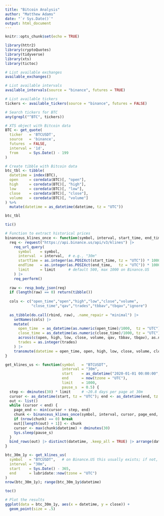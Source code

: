 ```yaml
---
title: "Bitcoin Analysis"
author: "Matthew Adams"
date: "`r Sys.Date()`"
output: html_document
---
```


```r
knitr::opts_chunk$set(echo = TRUE)

library(httr2)
library(cryptoQuotes)
library(tidyverse)
library(xts)
library(tictoc)
```

```r
# List available exchanges
available_exchanges()

# List available intervals
available_intervals(source = "binance", futures = TRUE)

# List available tickers
tickers <- available_tickers(source = "binance", futures = FALSE)

# Search tickers for BTC
any(grepl("^BTC", tickers)) 
```

```r
# XTS object with Bitcoin data
BTC <- get_quote(
  ticker   = 'BTCUSDT',
  source   = 'binance',
  futures  = FALSE,
  interval = '1d',
  from     = Sys.Date() - 199
)

# Create tibble with Bitcoin data
btc_tbl <- tibble(
  datetime = index(BTC),
  open     = coredata(BTC)[, "open"],
  high     = coredata(BTC)[, "high"],
  low      = coredata(BTC)[, "low"],
  close    = coredata(BTC)[, "close"],
  volume   = coredata(BTC)[, "volume"]
) %>%
  mutate(datetime = as_datetime(datetime, tz = "UTC"))

btc_tbl

```

```r

tic()

# Function to extract historical prices
binanceus_klines_once <- function(symbol, interval, start_time, end_time, limit = 1000) {
  req <- request("https://api.binance.us/api/v3/klines") |>
    req_url_query(
      symbol    = symbol,
      interval  = interval,  # e.g., "30m"
      startTime = as.integer(as.POSIXct(start_time, tz = "UTC")) * 1000,
      endTime   = as.integer(as.POSIXct(end_time,   tz = "UTC")) * 1000,
      limit     = limit      # default 500, max 1000 on Binance.US
    ) |>
    req_perform()
  
  raw <- resp_body_json(req)
  if (length(raw) == 0) return(tibble())
  
  cols <- c("open_time","open","high","low","close","volume",
            "close_time","qav","trades","tbbav","tbqav","ignore")
  
  as_tibble(do.call(rbind, raw), .name_repair = "minimal") |>
    setNames(cols) |>
    mutate(
      open_time  = as_datetime(as.numeric(open_time)/1000,  tz = "UTC"),
      close_time = as_datetime(as.numeric(close_time)/1000, tz = "UTC"),
      across(c(open, high, low, close, volume, qav, tbbav, tbqav), as.numeric),
      trades = as.integer(trades)
    ) |>
    transmute(datetime = open_time, open, high, low, close, volume, close_time, trades)
}

get_klines_us <- function(symbol   = "BTCUSDT",
                          interval = "30m",
                          start    = as_datetime("2020-01-01 00:00:00", tz = "UTC"),
                          end      = now(tzone = "UTC"),
                          limit    = 1000,
                          pause_s  = 0.5) {
  step <- dminutes(30) * limit     # ~20.8 days per page at 30m
  cursor <- as_datetime(start, tz = "UTC"); end <- as_datetime(end, tz = "UTC")
  out <- list()
  while (cursor < end) {
    page_end <- min(cursor + step, end)
    chunk <- binanceus_klines_once(symbol, interval, cursor, page_end, limit = limit)
    if (nrow(chunk) == 0) break
    out[[length(out) + 1]] <- chunk
    cursor <- max(chunk$datetime) + dminutes(30)
    Sys.sleep(pause_s)
  }
  bind_rows(out) |> distinct(datetime, .keep_all = TRUE) |> arrange(datetime)
}

btc_30m_1y <- get_klines_us(
  symbol   = "BTCUSDT",   # on Binance.US this usually exists; if not, try "BTCUSD"
  interval = "30m",
  start    = Sys.Date() - 365,
  end      = lubridate::now(tzone = "UTC")
)
nrow(btc_30m_1y); range(btc_30m_1y$datetime)

toc()

# Plot the results
ggplot(data = btc_30m_1y, aes(x = datetime, y = close)) +
  geom_point(size = .5)
```
